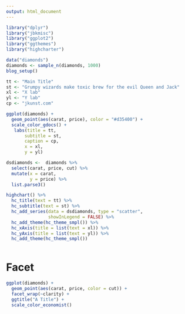```yaml
---
output: html_document
---
```


```r
library("dplyr")
library("jbkmisc")
library("ggplot2")
library("ggthemes")
library("highcharter")

data("diamonds")
diamonds <- sample_n(diamonds, 1000)
blog_setup()
```

```r
tt <- "Main Title"
st <- "Grumpy wizards make toxic brew for the evil Queen and Jack"
xl <- "X lab"
yl <- "Y lab"
cp <- "jkunst.com"

ggplot(diamonds) + 
  geom_point(aes(carat, price), color = "#d35400") +
  scale_color_gdocs() +
   labs(title = tt,
       subtitle = st,
       caption = cp,
       x = xl,
       y = yl)

dsdiamonds <-  diamonds %>% 
  select(carat, price, cut) %>% 
  mutate(x = carat,
         y = price) %>% 
  list.parse3()

highchart() %>% 
  hc_title(text = tt) %>%
  hc_subtitle(text = st) %>% 
  hc_add_series(data = dsdiamonds, type = "scatter",
                showInLegend = FALSE) %>%
  hc_add_theme(hc_theme_smpl()) %>% 
  hc_xAxis(title = list(text = xl)) %>% 
  hc_yAxis(title = list(text = yl)) %>% 
  hc_add_theme(hc_theme_smpl())



```

# Facet
```r
ggplot(diamonds) + 
  geom_point(aes(carat, price, color = cut)) + 
  facet_wrap(~clarity) +
  ggtitle("A Title") +
  scale_color_economist()
```

